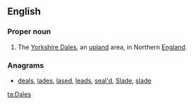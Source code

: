 {{also|dales}}
==English==
{{wikipedia|Yorkshire Dales}}

===Proper noun===
{{en-proper noun}} {{pluralonly}}

# The [[Yorkshire Dales]], an [[upland]] area, in Northern [[England]].

===Anagrams===
* [[deals#English|deals]], [[lades#English|lades]], [[lased#English|lased]], [[leads#English|leads]], [[seal'd#English|seal'd]], [[Slade#English|Slade]], [[slade#English|slade]]

[[ta:Dales]]